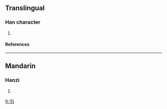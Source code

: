 ==Translingual==
===Han character===
{{Han char|rn=86|rad=火|as=02|sn=6|four=|canj=心火 (PF)}}
# {{defn|Han|sort=火02}}
====References====
{{Han ref|kx=0666.060|dkj=18865|hdz=32188.090|uh=7073|ud=28787}}

----
==Mandarin==
===Hanzi===
{{cmn-hanzi|pin=[[huī]] (hui1)|wg=hui<sup>1</sup>}}
# {{defn|Mandarin}}

[[fr:灳]]